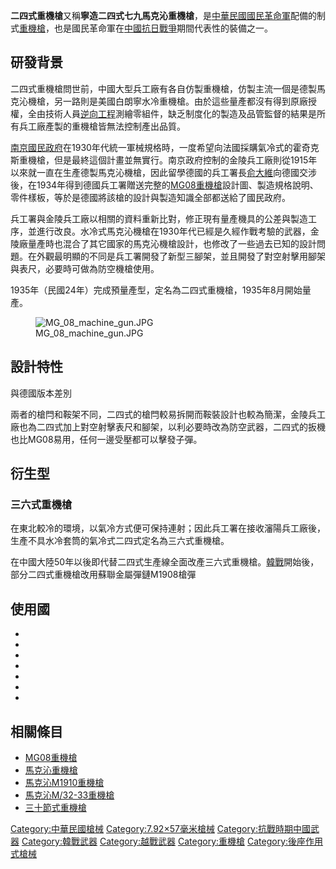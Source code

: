 {{noteTA
|G1=軍事
|G2=長度單位
|G3=Firearms
}}
{{Infobox Weapon
|name= 二四式重機槍
|image= File:Heavy Machine Gun (9884957235).jpg
|image_size= 300px
|caption= 二四式重機槍
|origin={{ROC}}
|type= [[重機槍|重機槍]]
<!-- Type selection -->
|is_ranged=yes
|is_bladed=
|is_explosive=
|is_artillery=
|is_vehicle=
|is_missile=
|is_UK=
<!-- Service history -->
|service= 
|used_by={{ROC}}<br/>{{PRC}}
|wars= [[第二次中日戰爭|第二次中日戰爭]]<br/>[[二戰|二戰]]<br/>[[國共內戰|國共內戰]]<br/>[[朝鮮戰爭|朝鮮戰爭]]<br/>[[越南戰爭|越南戰爭]]
<!-- Production history -->
|designer= [[金陵兵工廠|金陵兵工廠]]
|design_date= 1935年
|manufacturer= [[金陵兵工廠|金陵兵工廠]]
|unit_cost=
|production_date= 1935—1950年
|number= 
|variants= 三六式機槍
<!-- General specifications -->
|weight= 49公斤
|length= 1,197.55毫米
|part_length= 721.22毫米
|width=
|height=
|diameter=
|crew=
<!-- Ranged weapon specifications --> 
|cartridge= [[7.92×57mm毛瑟|7.92×57毫米毛瑟]]
|caliber=7.92毫米
|action= 短行程[[後座作用|後座作用]]
|mode= [[自動火器|全自動]] 
|rate= 	600發／分鐘
|velocity= 770（尖彈）- 870（重尖彈） 米／秒
|range= 2,500米
|max_range=3,500米 
|feed= 	250發布質[[彈鏈|彈鏈]]
|sights= 
<!-- Artillery specifications -->
|breech=
|recoil=
|carriage=
|elevation=
|traverse=
<!-- Bladed weapon specifications --> 
|blade_type=
|hilt_type=
|sheath_type=
|head_type=
|haft_type=
<!-- Explosive specifications --> 
|filling=
|filling_weight=
|detonation=
|yield=
<!-- Vehicle/missile specifications -->
|armour=
|primary_armament=
|secondary_armament=
|engine=
|engine_power=
|transmission=
|payload_capacity=
|fuel_capacity=
|pw_ratio=
|suspension=
|clearance=
|vehicle_range=
|speed=
|guidance=
}}

'''二四式重機槍'''又稱'''寧造二四式七九馬克沁重機槍'''，是[[中華民國國民革命軍|中華民國國民革命軍]]配備的制式[[重機槍|重機槍]]，也是國民革命軍在[[中國抗日戰爭|中國抗日戰爭]]期間代表性的裝備之一。

==研發背景==

二四式重機槍問世前，中國大型兵工廠有各自仿製重機槍，仿製主流一個是德製馬克沁機槍，另一路則是美國白朗寧水冷重機槍。由於這些量產都沒有得到原廠授權，全由技術人員[[逆向工程|逆向工程]]測繪零組件，缺乏制度化的製造及品管監督的結果是所有兵工廠產製的重機槍皆無法控制產出品質。

[[南京國民政府|南京國民政府]]在1930年代統一軍械規格時，一度希望向法國採購氣冷式的霍奇克斯重機槍，但是最終這個計畫並無實行。南京政府控制的金陵兵工廠則從1915年以來就一直在生產德製馬克沁機槍，因此留學德國的兵工署長[[俞大維|俞大維]]向德國交涉後，在1934年得到德國兵工署贈送完整的[[MG08重機槍|MG08重機槍]]設計圖、製造規格說明、零件樣板，等於是德國將該槍的設計與製造知識全部都送給了國民政府。

兵工署與金陵兵工廠以相關的資料重新比對，修正現有量產機具的公差與製造工序，並進行改良。水冷式馬克沁機槍在1930年代已經是久經作戰考驗的武器，金陵廠量產時也混合了其它國家的馬克沁機槍設計，也修改了一些過去已知的設計問題。在外觀最明顯的不同是兵工署開發了新型三腳架，並且開發了對空射擊用腳架與表尺，必要時可做為防空機槍使用。

1935年（民國24年）完成預量產型，定名為二四式重機槍，1935年8月開始量產。

[[File:MG_08_machine_gun.JPG|thumb]]

==設計特性==
;與德國版本差別
兩者的槍閂和鞍架不同，二四式的槍閂較易拆開而鞍裝設計也較為簡潔，金陵兵工廠也為二四式加上對空射擊表尺和腳架，以利必要時改為防空武器，二四式的扳機也比MG08易用，任何一邊受壓都可以擊發子彈。

== 衍生型 ==

=== 三六式重機槍 ===
在東北較冷的環境，以氣冷方式便可保持連射；因此兵工署在接收瀋陽兵工廠後，生產不具水冷套筒的氣冷式二四式定名為三六式重機槍。

在中國大陸50年以後即代替二四式生產線全面改產三六式重機槍。[[韓戰|韓戰]]開始後，部分二四式重機槍改用蘇聯金屬彈鏈M1908槍彈

== 使用國 ==
* {{flag|ROC}}
* {{flag|PRC}}
* {{flag|DPK}}
* {{flag|ROK}}
* {{flag|Indonesia}}
* {{flag|Malaysia}}
* {{flag|North Vietnam}}

==相關條目==
*[[MG08重機槍|MG08重機槍]]
*[[馬克沁機槍|馬克沁重機槍]]
*[[馬克沁M1910重機槍|馬克沁M1910重機槍]]
*[[馬克沁M/32-33重機槍|馬克沁M/32-33重機槍]]
*[[三十節式重機槍|三十節式重機槍]]

{{北伐至抗戰時期中華民國步兵武器裝備}}

[[Category:中華民國槍械|Category:中華民國槍械]]
[[Category:7.92×57毫米槍械|Category:7.92×57毫米槍械]]
[[Category:抗戰時期中國武器|Category:抗戰時期中國武器]]
[[Category:韓戰武器|Category:韓戰武器]]
[[Category:越戰武器|Category:越戰武器]]
[[Category:重機槍|Category:重機槍]]
[[Category:後座作用式槍械|Category:後座作用式槍械]]
